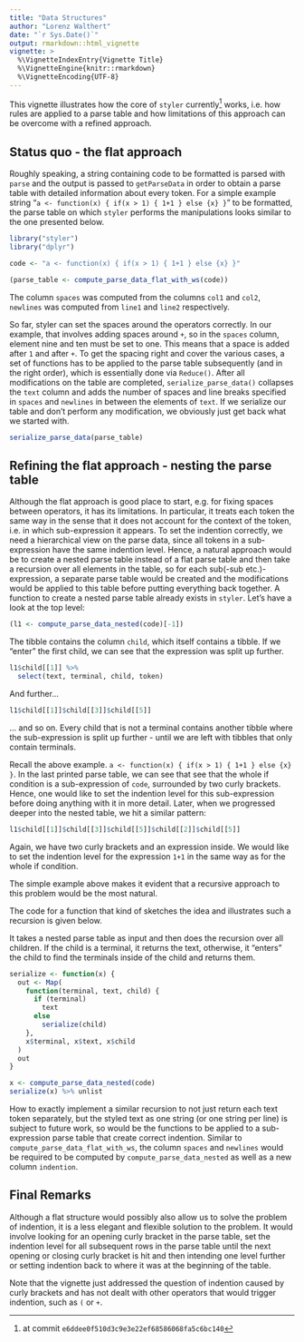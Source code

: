 ```yaml
---
title: "Data Structures"
author: "Lorenz Walthert"
date: "`r Sys.Date()`"
output: rmarkdown::html_vignette
vignette: >
  %\VignetteIndexEntry{Vignette Title}
  %\VignetteEngine{knitr::rmarkdown}
  %\VignetteEncoding{UTF-8}
---
```


This vignette illustrates how the core of `styler` currently^[at commit `e6ddee0f510d3c9e3e22ef68586068fa5c6bc140`] works, i.e. how
rules are applied to a parse table and how limitations of this approach can be 
overcome with a refined approach.

## Status quo - the flat approach

Roughly speaking, a string containing code to be formatted is parsed with `parse`
and the output is passed to `getParseData` in order to obtain a parse
table with detailed information about every token. For a simple example string
"`a <- function(x) { if(x > 1) { 1+1 } else {x} }`" to be formatted, the parse 
table on which `styler` performs the manipulations looks similar to the one 
presented below.

```r
library("styler")
library("dplyr")

code <- "a <- function(x) { if(x > 1) { 1+1 } else {x} }"

(parse_table <- compute_parse_data_flat_with_ws(code))
```
The column `spaces` was computed from the columns `col1` and `col2`, `newlines`
was computed from `line1` and `line2` respectively.

So far, styler can set the spaces around the operators correctly. In our example, 
that involves adding spaces around `+`, so in the `spaces` column, element nine
and ten must be set to one. This means that a space is added after `1` and after `+`. 
To get the spacing right and cover the various cases, a set of functions has to 
be applied to the parse table subsequently (and in the right order), 
which is essentially done via `Reduce()`. 
After all modifications on the table are completed, `serialize_parse_data()`
collapses the `text` column and adds the number of spaces and 
line breaks specified in `spaces` and `newlines` in between the elements of
`text`. If we serialize our table and don't perform any modification, we 
obviously just get back what we started with.
```r
serialize_parse_data(parse_table)
```

## Refining the flat approach - nesting the parse table

Although the flat approach is good place to start, e.g. for fixing spaces
between operators, it has its limitations. In particular, it treats each token 
the same way in the sense that it does not account for the context of the token, 
i.e. in which sub-expression it appears.
To set the indention correctly, we need a hierarchical view on the parse data, 
since all tokens in a sub-expression have the same indention level. Hence, 
a natural approach would be to create a nested parse table instead of a flat
parse table and then take a recursion over all elements in the table, so for 
each sub(-sub etc.)-expression, a separate parse table would be created and the 
modifications would be applied to this table before putting everything back 
together. A function to create a nested parse table already exists in `styler`.
Let's have a look at the top level:

```r
(l1 <- compute_parse_data_nested(code)[-1])

```

The tibble contains the column `child`, which itself contains a tibble. 
If we "enter"  the first child, we can see that the expression was split up 
further.

```r
l1$child[[1]] %>%
  select(text, terminal, child, token)
```

And further...
```r
l1$child[[1]]$child[[3]]$child[[5]]
```

... and so on. Every child that is not a terminal contains another tibble where 
the sub-expression is split up further - until we are left with tibbles that 
only contain terminals.


Recall the above example. `a <- function(x) { if(x > 1) { 1+1 } else {x} }`.
In the last printed parse table, we can see that see that the whole if condition
is a sub-expression of `code`, surrounded by two curly brackets. Hence, 
one would like to set the indention level for this sub-expression before 
doing anything with it in more detail. Later, when we progressed deeper into 
the nested table, we hit a similar pattern:

```r
l1$child[[1]]$child[[3]]$child[[5]]$child[[2]]$child[[5]]
```
Again, we have two curly brackets and an expression inside. We would like to 
set the indention level for the expression `1+1` in the same way as for the 
whole if condition.

The simple example above makes it evident that a recursive approach to this
problem would be the most natural.

The code for a function that kind of sketches the idea and illustrates such a 
recursion is given below.

It takes a nested parse table as input and then does the recursion over all 
children. If the child is a terminal, it returns the text, otherwise,
it "enters" the child to find the terminals inside of the child and returns them.

```r
serialize <- function(x) {
  out <- Map(
    function(terminal, text, child) {
      if (terminal)
        text
      else
        serialize(child)
    },
    x$terminal, x$text, x$child
  )
  out
}

x <- compute_parse_data_nested(code)
serialize(x) %>% unlist
```

How to exactly implement a similar recursion to not just return each text 
token separately, but 
the styled text as one string (or one string per line) is subject to future work, so would be the functions to be
applied to a sub-expression parse table that create correct indention. 
Similar to `compute_parse_data_flat_with_ws`, the column `spaces` and `newlines`
would be required to be computed by `compute_parse_data_nested` as well as a
new column `indention`. 


## Final Remarks

Although a flat structure would possibly also allow us to solve the problem of
indention, it is
a less elegant and flexible solution to the problem. It would involve looking 
for an opening curly bracket in the parse table, set the indention level for all
subsequent rows in the parse table until the next opening or closing curly 
bracket is hit and then intending one level further or setting indention back to 
where it was at the beginning of the table.

Note that the vignette just addressed the question of indention caused by
curly brackets and has not dealt with other operators that would trigger 
indention, such as `(` or `+`. 
